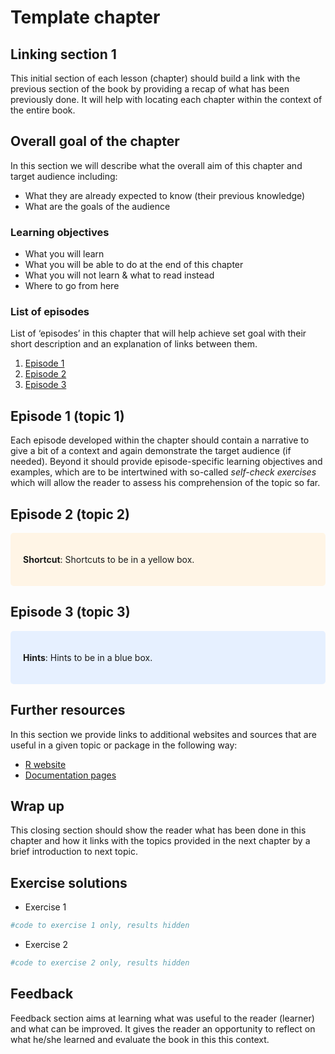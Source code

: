 # Template chapter {#template}

## Linking section 1
This initial section of each lesson (chapter) should build a link with the previous section of the book by providing a recap of what has been previously done. It will help with locating each chapter within the context of the entire book. 

## Overall goal of the chapter
In this section we will describe what the overall aim of this chapter and target audience including:

- What they are already expected to know (their previous knowledge)
- What are the goals of the audience

<style>
div.green { background-color:#e3ffd9; border-radius: 5px; padding: 20px;}
</style>
<div class = "green">
### Learning objectives {-}

- What you will learn
- What you will be able to do at the end of this chapter
- What you will not learn & what to read instead
- Where to go from here

</div>

### List of episodes {-}
List of 'episodes' in this chapter that will help achieve set goal with their short description and an explanation of links between them.

1. [Episode 1](#episode_1_template)
2. [Episode 2](#episode_2_template)
3. [Episode 3](#episode_3_template)

## Episode 1 (topic 1) {#episode_1_template}
Each episode developed within the chapter should contain a narrative to give a bit of a context and again demonstrate the target audience (if needed). Beyond it should provide episode-specific learning objectives and examples, which are to be intertwined with so-called *self-check exercises* which will allow the reader to assess his comprehension of the topic so far. 

## Episode 2 (topic 2) {#episode_2_template}
<style>
div.yellow { background-color:#fff5e6; border-radius: 5px; padding: 20px;}
</style>
<div class = "yellow">
**Shortcut**: Shortcuts to be in a yellow box.
</div>    

## Episode 3 (topic 3) {#episode_3_template}

<style>
div.blue { background-color:#e6f0ff; border-radius: 5px; padding: 20px;}
</style>
<div class = "blue">
**Hints**: Hints to be in a blue box.
</div>

## Further resources
In this section we provide links to additional websites and sources that are useful in a given topic or package in the following way:

- [R website](r-project.org)
- [Documentation pages](rdocumentation.org)

## Wrap up
This closing section should show the reader what has been done in this chapter and how it links with the topics provided in the next chapter by a brief introduction to next topic.

## Exercise solutions

- Exercise 1
```r
#code to exercise 1 only, results hidden 
```

- Exercise 2
```r
#code to exercise 2 only, results hidden
```

## Feedback 

Feedback section aims at learning what was useful to the reader (learner) and what can be improved. It gives the reader an opportunity to reflect on what he/she learned and evaluate the book in this this context.